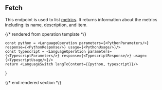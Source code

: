 ## Fetch

This endpoint is used to list [metrics](../guides/concepts##metric).
It returns information about the metrics including its name, description, and item.

{/* rendered from operation template */}


    const python = <LanguageOperation parameters={<PythonParameters/>} response={<PythonResponse/>} usage={<PythonUsage/>}/>
    const typescript = <LanguageOperation parameters={<TypescriptParameters/>} response={<TypescriptResponse/>} usage={<TypescriptUsage/>}/>
    return <LanguageSwitch langToContent={{python, typescript}}/>
}

<Operation />

{/* end rendered section */}
